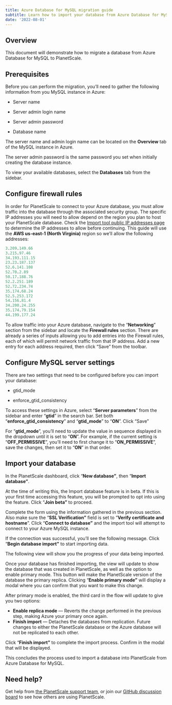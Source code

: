 ```yaml
---
title: Azure Database for MySQL migration guide
subtitle: Learn how to import your database from Azure Database for MySQL into PlanetScale.
date: '2022-08-01'
---
```



## Overview

This document will demonstrate how to migrate a database from Azure Database for MySQL to PlanetScale.

## Prerequisites

Before you can perform the migration, you’ll need to gather the following information from you MySQL instance in Azure:

- Server name

- Server admin login name

- Server admin password

- Database name

The server name and admin login name can be located on the **Overview** tab of the MySQL instance in Azure.

<ImageBlock alt='The server name and server admin login name located in the Azure dashboard.' src={img0} />

The server admin password is the same password you set when initially creating the database instance.

To view your available databases, select the **Databases** tab from the sidebar.

<ImageBlock alt='The databases tab of the Azure dashboard.' src={img1} />

## Configure firewall rules

In order for PlanetScale to connect to your Azure database, you must allow traffic into the database through the associated security group. The specific IP addresses you will need to allow depend on the region you plan to host your PlanetScale database. Check the [Import tool public IP addresses page](/docs/reference/import-tool-migration-addresses) to determine the IP addresses to allow before continuing. This guide will use the **AWS us-east-1 (North Virginia)** region so we’ll allow the following addresses:

```sql
3.209.149.66
3.215.97.46
34.193.111.15
23.23.187.137
52.6.141.108
52.70.2.89
50.17.188.76
52.2.251.189
52.72.234.74
35.174.68.24
52.5.253.172
54.156.81.4
34.200.24.255
35.174.79.154
44.199.177.24
```

To allow traffic into your Azure database, navigate to the “**Networking**” section from the sidebar and locate the **Firewall rules** section. There are already a series of inputs allowing you to add entries into the Firewall rules, each of which will permit network traffic from that IP address. Add a new entry for each address required, then click “Save” from the toolbar.

<ImageBlock alt='The networking tab of the Azure dashboard.' src={img2} />

## Configure MySQL server settings

There are two settings that need to be configured before you can import your database:

- gtid_mode

- enforce_gtid_consistency

To access these settings in Azure, select “**Server parameters**” from the sidebar and enter “**gtid**” in the search bar. Set both “**enforce_gtid_consistency**” and “**gtid_mode**” to “**ON**”. Click “Save”

<InfoBlock type="note">

For “**gtid_mode**”, you’ll need to update the value in sequence displayed in the dropdown until it is set to “**ON**”. For example, if the current setting is “**OFF_PERMISSIVE**”, you’ll need to first change it to “**ON_PERMISSIVE**”, save the changes, then set it to “**ON**” in that order.

</InfoBlock>

<ImageBlock alt='How to access gtid settings in the Azure dashboard.' src={img3} />

## Import your database

In the PlanetScale dashboard, click “**New database”**, then “**Import database”**.

<ImageBlock alt='The default view of all databases in the PlanetScale organization.' src={img4} />

At the time of writing this, the Import database feature is in beta. If this is your first time accessing this feature, you will be prompted to opt into using the feature. Click “**Join beta”** to proceed.

<ImageBlock alt='The Join beta view.' src={img5} />

Complete the form using the information gathered in the previous section. Also make sure the “**SSL Verification”** field is set to “**Verify certificate and hostname**”. Click “**Connect to database”** and the import tool will attempt to connect to your Azure MySQL instance.

<ImageBlock alt='The Import external database form.' src={img6} />

If the connection was successful, you’ll see the following message. Click “**Begin database import”** to start importing data.

<ImageBlock
  alt='The message that shows at the bottom of the form indicating that the connection was successful.'
  src={img7}
/>

The following view will show you the progress of your data being imported.

<ImageBlock alt='The Database import view during the initial import process.' src={img8} />

Once your database has finished importing, the view will update to show the database that was created in PlanetScale, as well as the option to enable primary mode. This button will make the PlanetScale version of the database the primary replica. Clicking “**Enable primary mode”** will display a modal where you can confirm that you want to make this change.

<ImageBlock alt='The Database import view once the initial import has been completed.' src={img9} />

After primary mode is enabled, the third card in the flow will update to give you two options:

- **Enable replica mode** &mdash; Reverts the change performed in the previous step, making Azure your primary once again.
- **Finish import** &mdash; Detaches the databases from replication. Future changes to either the PlanetScale database or the Azure database will not be replicated to each other.

Click “**Finish import”** to complete the import process. Confirm in the modal that will be displayed.

<ImageBlock
  alt='The Database import view after the PlanetScale database has been flagged as the primary database.'
  src={img10}
/>

This concludes the process used to import a database into PlanetScale from Azure Database for MySQL.

## Need help?

Get help from [the PlanetScale support team](https://support.planetscale.com), or join our [GitHub discussion board](https://github.com/planetscale/discussion/discussions) to see how others are using PlanetScale.
